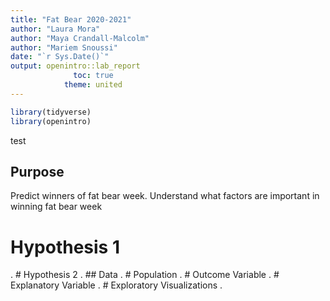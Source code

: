 ```yaml
---
title: "Fat Bear 2020-2021"
author: "Laura Mora"
author: "Maya Crandall-Malcolm"
author: "Mariem Snoussi"
date: "`r Sys.Date()`"
output: openintro::lab_report
              toc: true
            theme: united
---
```


```r
library(tidyverse)
library(openintro)
```
test

## Purpose
Predict winners of fat bear week.
Understand what factors are important in winning fat bear week

# Hypothesis 1
.
# Hypothesis 2
.
## Data
.
# Population
.
# Outcome Variable
.
# Explanatory Variable
.
# Exploratory Visualizations
.
